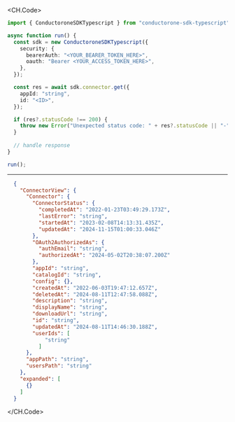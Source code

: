 
<CH.Code>
```typescript Get.ts
import { ConductoroneSDKTypescript } from "conductorone-sdk-typescript";

async function run() {
  const sdk = new ConductoroneSDKTypescript({
    security: {
      bearerAuth: "<YOUR_BEARER_TOKEN_HERE>",
      oauth: "Bearer <YOUR_ACCESS_TOKEN_HERE>",
    },
  });

  const res = await sdk.connector.get({
    appId: "string",
    id: "<ID>",
  });

  if (res?.statusCode !== 200) {
    throw new Error("Unexpected status code: " + res?.statusCode || "-");
  }
  
  // handle response
}

run();
```
---

```json Example Response
  {
    "ConnectorView": {
      "Connector": {
        "ConnectorStatus": {
          "completedAt": "2022-01-23T03:49:29.173Z",
          "lastError": "string",
          "startedAt": "2023-02-08T14:13:31.435Z",
          "updatedAt": "2024-11-15T01:00:33.046Z"
        },
        "OAuth2AuthorizedAs": {
          "authEmail": "string",
          "authorizedAt": "2024-05-02T20:38:07.200Z"
        },
        "appId": "string",
        "catalogId": "string",
        "config": {},
        "createdAt": "2022-06-03T19:47:12.657Z",
        "deletedAt": "2024-08-11T12:47:58.088Z",
        "description": "string",
        "displayName": "string",
        "downloadUrl": "string",
        "id": "string",
        "updatedAt": "2024-08-11T14:46:30.188Z",
        "userIds": [
            "string"
          ]
      },
      "appPath": "string",
      "usersPath": "string"
    },
    "expanded": [
      {}
    ]
  }
```
</CH.Code>

